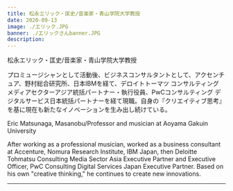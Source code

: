 ```yaml
---
title: 松永エリック・匡史/音楽家・青山学院大学教授
date: 2020-09-13
image: ./エリック.JPG
banner: ./エリックさんbanner.JPG
description: 
---
```


<th>松永エリック・匡史/音楽家・青山学院大学教授</th>


プロミュージシャンとして活動後、ビジネスコンサルタントとして、アクセンチュア、野村総合研究所、日本IBMを経て、デロイトトーマツ コンサルティング メディアセクターアジア統括パートナー・執行役員、PwCコンサルティング デジタルサービス日本統括パートナーを経て現職。自身の『クリエイティブ思考』を基に現在も新たなイノベーションを生み出し続けている。


<Row>
<th>Eric Matsunaga, Masanobu/Professor and musician at Aoyama Gakuin University</th>

 After working as a professional musician, worked as a business consultant at Accenture, Nomura Research Institute, IBM Japan, then Deloitte Tohmatsu Consulting Media Sector Asia Executive Partner and Executive Officer, PwC Consulting Digital Services Japan Executive Partner.  Based on his own "creative thinking," he continues to create new innovations.
</Row>

---

